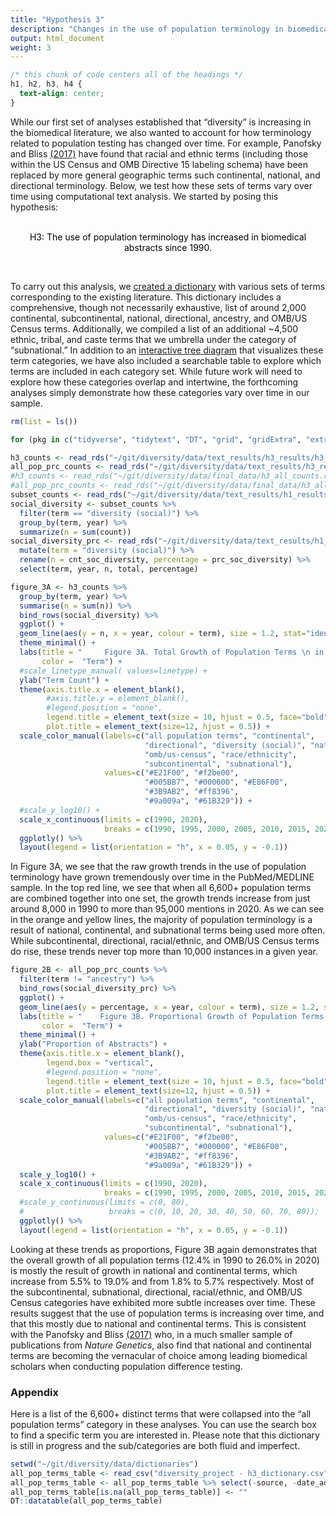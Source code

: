 ```yaml
---
title: "Hypothesis 3"
description: "Changes in the use of population terminology in biomedical abstracts"
output: html_document
weight: 3
---
```


```css
/* this chunk of code centers all of the headings */
h1, h2, h3, h4 {
  text-align: center;
}
```

While our first set of analyses established that "diversity" is increasing in the biomedical literature, we also wanted to account for how terminology related to population testing has changed over time. For example, Panofsky and Bliss <ins>[(2017)](https://journals.sagepub.com/doi/abs/10.1177/0003122416685812?casa_token=ONTaswwjG9kAAAAA:zyJZCoDHuqmsuTVVUncKX8WqRWSDrhU_adG-ZzBawFV_mwVI6JgXNoLfdo0EAfNMuDmePVo8DteOJg)</ins> have found that racial and ethnic terms (including those within the US Census and OMB Directive 15 labeling schema) have been replaced by more general geographic terms such continental, national, and directional terminology. Below, we test how these sets of terms vary over time using computational text analysis. We started by posing this hypothesis: 

<br>
<center> 
<span style="color:black"> H3: The use of population terminology has increased in biomedical abstracts since 1990. </span>
</center>
<br>

To carry out this analysis, we <ins>[created a dictionary](/methods/)</ins> with various sets of terms corresponding to the existing literature. This dictionary includes a comprehensive, though not necessarily exhaustive, list of around 2,000 continental, subcontinental, national, directional, ancestry, and OMB/US Census terms. Additionally, we compiled a list of an additional ~4,500 ethnic, tribal, and caste terms that we umbrella under the category of "subnational." In addition to an <ins>[interactive tree diagram](/methods/)</ins> that visualizes these term categories, we have also included a searchable table to explore which terms are included in each category set. While future work will need to explore how these categories overlap and intertwine, the forthcoming analyses simply demonstrate how these categories vary over time in our sample. 

```r
rm(list = ls())

for (pkg in c("tidyverse", "tidytext", "DT", "grid", "gridExtra", "extrafont", "data.table", "plotly")) {library(pkg, character.only = TRUE)}

h3_counts <- read_rds("~/git/diversity/data/text_results/h3_results/h3_all_counts.rds")
all_pop_prc_counts <- read_rds("~/git/diversity/data/text_results/h3_results/h3_all_prcs.rds")
#h3_counts <- read_rds("~/git/diversity/data/final_data/h3_all_counts.rds")
#all_pop_prc_counts <- read_rds("~/git/diversity/data/final_data/h3_all_prcs.rds")
subset_counts <- read_rds("~/git/diversity/data/text_results/h1_results/h1_all_subset_counts_trends.rds")
social_diversity <- subset_counts %>% 
  filter(term == "diversity (social)") %>% 
  group_by(term, year) %>% 
  summarize(n = sum(count)) 
social_diversity_prc <- read_rds("~/git/diversity/data/text_results/h1_results/h1_all_set_prc_trends.rds") %>% 
  mutate(term = "diversity (social)") %>% 
  rename(n = cnt_soc_diversity, percentage = prc_soc_diversity) %>% 
  select(term, year, n, total, percentage)
```

```r
figure_3A <- h3_counts %>% 
  group_by(term, year) %>% 
  summarise(n = sum(n)) %>% 
  bind_rows(social_diversity) %>% 
  ggplot() + 
  geom_line(aes(y = n, x = year, colour = term), size = 1.2, stat="identity") + 
  theme_minimal() +
  labs(title = "     Figure 3A. Total Growth of Population Terms \n in PubMed/MEDLINE Abstracts (1990-2020)",
       color =  "Term") + 
  #scale_linetype_manual( values=linetype) +
  ylab("Term Count") +
  theme(axis.title.x = element_blank(), 
        #axis.title.y = element_blank(), 
        #legend.position = "none",
        legend.title = element_text(size = 10, hjust = 0.5, face="bold"),
        plot.title = element_text(size=12, hjust = 0.5)) +
  scale_color_manual(labels=c("all population terms", "continental", 
                              "directional", "diversity (social)", "national", 
                              "omb/us-census", "race/ethnicity", 
                              "subcontinental", "subnational"),
                     values=c("#E21F00", "#f2be00",
                              "#005BB7", "#000000", "#E86F00",
                              "#3B9AB2", "#ff8396", 
                              "#9a009a", "#61B329")) +
  #scale_y_log10() +
  scale_x_continuous(limits = c(1990, 2020),
                     breaks = c(1990, 1995, 2000, 2005, 2010, 2015, 2020)) 
  ggplotly() %>% 
  layout(legend = list(orientation = "h", x = 0.05, y = -0.1))
```

In Figure 3A, we see that the raw growth trends in the use of population terminology have grown tremendously over time in the PubMed/MEDLINE sample. In the top red line, we see that when all 6,600+ population terms are combined together into one set, the growth trends increase from just around 8,000 in 1990 to more than 95,000 mentions in 2020. As we can see in the orange and yellow lines, the majority of population terminology is a result of national, continental, and subnational terms being used more often. While subcontinental, directional, racial/ethnic, and OMB/US Census terms do rise, these trends never top more than 10,000 instances in a given year. 

```r
figure_2B <- all_pop_prc_counts %>% 
  filter(term != "ancestry") %>%
  bind_rows(social_diversity_prc) %>% 
  ggplot() + 
  geom_line(aes(y = percentage, x = year, colour = term), size = 1.2, stat="identity") +
  labs(title = "    Figure 3B. Proportional Growth of Population Terms \n in PubMed/MEDLINE Abstracts (1990-2020)",
       color =  "Term") + 
  theme_minimal() +
  ylab("Proportion of Abstracts") +
  theme(axis.title.x = element_blank(), 
        legend.box = "vertical", 
        #legend.position = "none",
        legend.title = element_text(size = 10, hjust = 0.5, face="bold"),
        plot.title = element_text(size=12, hjust = 0.5)) +
  scale_color_manual(labels=c("all population terms", "continental", 
                              "directional", "diversity (social)", "national", 
                              "omb/us-census", "race/ethnicity", 
                              "subcontinental", "subnational"),
                     values=c("#E21F00", "#f2be00",
                              "#005BB7", "#000000", "#E86F00",
                              "#3B9AB2", "#ff8396", 
                              "#9a009a", "#61B329")) +
  scale_y_log10() +
  scale_x_continuous(limits = c(1990, 2020),
                     breaks = c(1990, 1995, 2000, 2005, 2010, 2015, 2020)) 
  #scale_y_continuous(limits = c(0, 80),
  #                   breaks = c(0, 10, 20, 30, 40, 50, 60, 70, 80)); 
  ggplotly() %>% 
  layout(legend = list(orientation = "h", x = 0.05, y = -0.1))
```

Looking at these trends as proportions, Figure 3B again demonstrates that the overall growth of all population terms (12.4% in 1990 to 26.0% in 2020) is mostly the result of growth in national and continental terms, which increase from 5.5% to 19.0% and from 1.8% to 5.7% respectively. Most of the subcontinental, subnational, directional, racial/ethnic, and OMB/US Census categories have exhibited more subtle increases over time. These results suggest that the use of population terms is increasing over time, and that this mostly due to national and continental terms. This is consistent with the Panofsky and Bliss <ins>[(2017)](https://journals.sagepub.com/doi/abs/10.1177/0003122416685812?casa_token=ONTaswwjG9kAAAAA:zyJZCoDHuqmsuTVVUncKX8WqRWSDrhU_adG-ZzBawFV_mwVI6JgXNoLfdo0EAfNMuDmePVo8DteOJg)</ins> who, in a much smaller sample of publications from *Nature Genetics*, also find that national and continental terms are becoming the vernacular of choice among leading biomedical scholars when conducting population difference testing.

### Appendix 

Here is a list of the 6,600+ distinct terms that were collapsed into the "all population terms" category in these analyses. You can use the search box to find a specific term you are interested in. Please note that this dictionary is still in progress and the sub/categories are both fluid and imperfect. 

```r
setwd("~/git/diversity/data/dictionaries")
all_pop_terms_table <- read_csv("diversity_project - h3_dictionary.csv")
all_pop_terms_table <- all_pop_terms_table %>% select(-source, -date_added, -subclass, -regional, -str_type)
all_pop_terms_table[is.na(all_pop_terms_table)] <- ""
DT::datatable(all_pop_terms_table)
```









